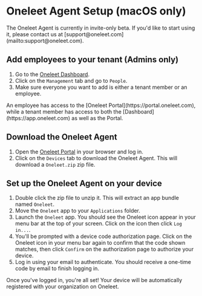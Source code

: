
# Oneleet Agent Setup (macOS only)

<Callout type="warning">
  The Oneleet Agent is currently in invite-only beta. If you'd like to start using it, please contact us at [support@oneleet.com](mailto:support@oneleet.com).
</Callout>

## Add employees to your tenant (Admins only)

1. Go to the [Oneleet Dashboard](https://app.oneleet.com).
2. Click on the `Management` tab and go to `People`.
3. Make sure everyone you want to add is either a tenant member or an employee.
<Callout type="info">
  An employee has access to the [Oneleet Portal](https://portal.oneleet.com), while a tenant member has access to both the [Dashboard](https://app.oneleet.com) as well as the Portal.
</Callout>

## Download the Oneleet Agent

1. Open the [Oneleet Portal](https://portal.oneleet.com) in your browser and log in.
2. Click on the `Devices` tab to download the Oneleet Agent. This will download a `Oneleet.zip` zip file.

## Set up the Oneleet Agent on your device

1. Double click the zip file to unzip it. This will extract an app bundle named `Oneleet`.
2. Move the `Oneleet` app to your `Applications` folder.
3. Launch the `Oneleet` app. You should see the Oneleet icon appear in your menu bar at the top of your screen. Click on the icon then click `Log in...`.
4. You'll be prompted with a device code authorization page. Click on the Oneleet icon in your menu bar again to confirm that the code shown matches, then click `Confirm` on the authorization page to authorize your device.
5. Log in using your email to authenticate. You should receive a one-time code by email to finish logging in.

Once you've logged in, you're all set! Your device will be automatically registered with your organization on Oneleet.
